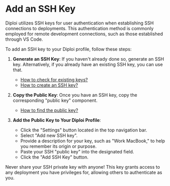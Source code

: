 
# Add an SSH Key

Diploi utilizes SSH keys for user authentication when establishing SSH connections to deployments.
This authentication method is commonly employed for remote development connections, such as those established through VS Code.

To add an SSH key to your Diploi profile, follow these steps:

1. **Generate an SSH Key**: If you haven't already done so, generate an SSH key.
   Alternatively, if you already have an existing SSH key, you can use that.

   - [How to check for existing keys?](https://docs.github.com/en/authentication/connecting-to-github-with-ssh/checking-for-existing-ssh-keys)
   - [How to create an SSH key?](https://docs.github.com/en/authentication/connecting-to-github-with-ssh/generating-a-new-ssh-key-and-adding-it-to-the-ssh-agent)

2. **Copy the Public Key**: Once you have an SSH key, copy the corresponding "public key" component.

   - [How to find the public key?](https://stackoverflow.com/questions/3828164/how-do-i-access-my-ssh-public-key/3828169#3828169)

3. **Add the Public Key to Your Diploi Profile**:
   - Click the "Settings" button located in the top navigation bar.
   - Select "Add new SSH key".
   - Provide a description for your key, such as "Work MacBook," to help you remember its origin or purpose.
   - Paste your SSH "public key" into the designated field.
   - Click the "Add SSH Key" button.

<Callout type="warning" emoji="⚠️">
  Never share your SSH private key with anyone! This key grants access to any
  deployment you have privileges for, allowing others to authenticate as you.
</Callout>
